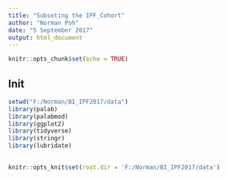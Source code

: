 ```yaml
---
title: "Subseting the IPF_Cohort"
author: "Norman Poh"
date: "5 September 2017"
output: html_document
---
```


```r
knitr::opts_chunk$set(echo = TRUE)
```

## Init

```r
setwd("F:/Norman/BI_IPF2017/data")
library(palab)
library(palabmod)
library(ggplot2)
library(tidyverse)
library(stringr)
library(lubridate)
```


##

```r
knitr::opts_knit$set(root.dir = 'F:/Norman/BI_IPF2017/data')

```